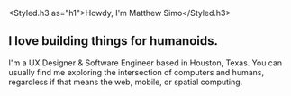 
<Styled.h3 as="h1">Howdy, I'm Matthew Simo</Styled.h3>

## I love building things for humanoids.

I'm a UX Designer & Software Engineer based in Houston, Texas. You can usually find me exploring the intersection of computers and humans, regardless if that means the web, mobile, or spatial computing.

<Box pt={7}>
  <Demo pt={7} />
</Box>

<Box pt={7}>
  <DebugTheme />
</Box>
